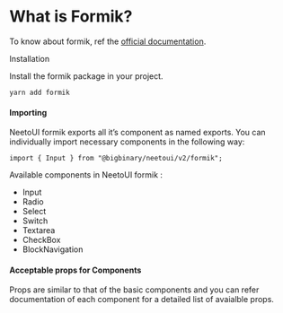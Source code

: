 
<Meta title="Formik" />

<style>{`
  .subheading {
    --mediumdark: '#999999';
    font-weight: 900;
    font-size: 13px;
    color: #999;
    letter-spacing: 2px;
    line-height: 24px;
    text-transform: uppercase;
    margin-bottom: 12px;
    margin-top: 40px;
  }

  .tip {
    display: inline-block;
    border-radius: 1em;
    font-size: 11px;
    line-height: 12px;
    font-weight: 700;
    background: #2f3941;
    color: #fff;
    padding: 4px 12px;
    margin-right: 10px;
    vertical-align: top;
  }

  .tip-wrapper {
    font-size: 13px;
    line-height: 20px;
    margin-top: 40px;
    margin-bottom: 40px;
  }

  .tip-wrapper code {
    font-size: 12px;
    display: inline-block;
  }


`}</style>

# What is Formik?

To know about formik, ref the [official documentation](https://formik.org/docs/overview).

<div className="subheading">Installation</div>

Install the formik package in your project.

```
yarn add formik
```

#### Importing

NeetoUI formik exports all it’s component as named exports. You can individually import necessary components in the following way:

```
import { Input } from "@bigbinary/neetoui/v2/formik";
```

Available components in NeetoUI formik :

- Input
- Radio
- Select
- Switch
- Textarea
- CheckBox
- BlockNavigation

#### Acceptable props for Components

Props are similar to that of the basic components and you can refer documentation of each component for a detailed list of avaialble props.
